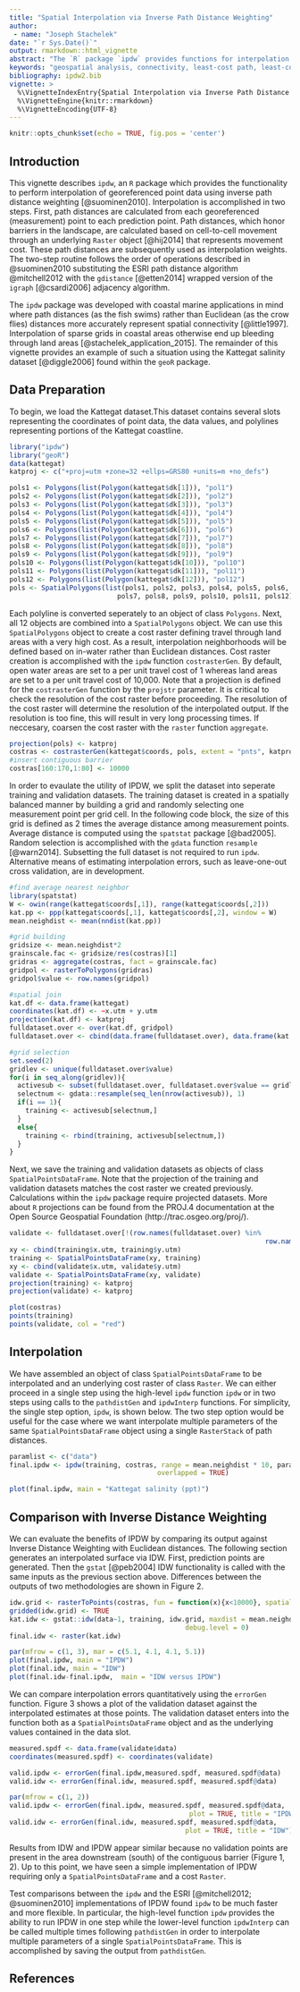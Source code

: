 ```yaml
---
title: "Spatial Interpolation via Inverse Path Distance Weighting"
author: 
 - name: "Joseph Stachelek"
date: "`r Sys.Date()`"
output: rmarkdown::html_vignette
abstract: "The `R` package `ipdw` provides functions for interpolation of georeferenced point data via Inverse Path Distance Weighting. Useful for coastal marine applications where barriers in the landscape preclude interpolation with Euclidean distances. This method of interpolation requires significant computation and is only practical for relatively small and coarse grids. The `ipdw` implementation may provide additional flexibility and greater speed relative to alternatives."
keywords: "geospatial analysis, connectivity, least-cost path, least-cost distance, R"
bibliography: ipdw2.bib
vignette: >
  %\VignetteIndexEntry{Spatial Interpolation via Inverse Path Distance Weighting}
  %\VignetteEngine{knitr::rmarkdown}
  %\VignetteEncoding{UTF-8}
---
```


```r
knitr::opts_chunk$set(echo = TRUE, fig.pos = 'center')
```

## Introduction

This vignette describes `ipdw`, an `R` package which provides the functionality to perform interpolation of georeferenced point data using inverse path distance weighting [@suominen2010]. Interpolation is accomplished in two steps. First, path distances are calculated from each georeferenced (measurement) point to each prediction point. Path distances, which honor barriers in the landscape, are calculated based on cell-to-cell movement through an underlying  `Raster` object [@hij2014] that represents movement cost. These path distances are subsequently used as interpolation weights. The two-step routine follows the order of operations described in @suominen2010 substituting the ESRI path distance algorithm @mitchell2012 with the `gdistance` [@etten2014] wrapped version of the `igraph` [@csardi2006] adjacency algorithm.

The `ipdw` package was developed with coastal marine applications in mind where path distances (as the fish swims) rather than Euclidean (as the crow flies) distances more accurately represent spatial connectivity [@little1997]. Interpolation of sparse grids in coastal areas otherwise end up bleeding through land areas [@stachelek_application_2015]. The remainder of this vignette provides an example of such a situation using the Kattegat salinity dataset [@diggle2006] found within the `geoR` package.

## Data Preparation

To begin, we load the Kattegat dataset.This dataset contains several slots representing the coordinates of point data, the data values, and polylines representing portions of the Kattegat coastline.

```r
library("ipdw")
library("geoR")
data(kattegat)
katproj <- c("+proj=utm +zone=32 +ellps=GRS80 +units=m +no_defs")

pols1 <- Polygons(list(Polygon(kattegat$dk[1])), "pol1")
pols2 <- Polygons(list(Polygon(kattegat$dk[2])), "pol2")
pols3 <- Polygons(list(Polygon(kattegat$dk[3])), "pol3")
pols4 <- Polygons(list(Polygon(kattegat$dk[4])), "pol4")
pols5 <- Polygons(list(Polygon(kattegat$dk[5])), "pol5")
pols6 <- Polygons(list(Polygon(kattegat$dk[6])), "pol6")
pols7 <- Polygons(list(Polygon(kattegat$dk[7])), "pol7")
pols8 <- Polygons(list(Polygon(kattegat$dk[8])), "pol8")
pols9 <- Polygons(list(Polygon(kattegat$dk[9])), "pol9")
pols10 <- Polygons(list(Polygon(kattegat$dk[10])), "pol10")
pols11 <- Polygons(list(Polygon(kattegat$dk[11])), "pol11")
pols12 <- Polygons(list(Polygon(kattegat$dk[12])), "pol12")
pols <- SpatialPolygons(list(pols1, pols2, pols3, pols4, pols5, pols6, 
                           pols7, pols8, pols9, pols10, pols11, pols12), 1:12)
```

 
Each polyline is converted seperately to an object of class `Polygons`. Next, all 12 objects are combined into a `SpatialPolygons` object. We can use this `SpatialPolygons` object to create a cost raster defining travel through land areas with a very high cost. As a result, interpolation neighborhoods will be defined based on in-water rather than Euclidean distances. Cost raster creation is accomplished with the `ipdw` function `costrasterGen`. By default, open water areas are set to a per unit travel cost of 1 whereas land areas are set to a per unit travel cost of 10,000. Note that a projection is defined for the `costrasterGen` function by the `projstr` parameter. It is critical to check the resolution of the cost raster before proceeding. The resolution of the cost raster will determine the resolution of the interpolated output. If the resolution is too fine, this will result in very long processing times. If neccesary, coarsen the cost raster with the `raster` function `aggregate`. 

```r
projection(pols) <- katproj
costras <- costrasterGen(kattegat$coords, pols, extent = "pnts", katproj)
#insert contiguous barrier
costras[160:170,1:80] <- 10000
```

In order to evaulate the utility of IPDW, we split the dataset into seperate training and validation datasets. The training dataset is created in a spatially balanced manner by building a grid and randomly selecting one measurement point per grid cell. In the following code block, the size of this grid is defined as 2 times the average distance among measurement points. Average distance is computed using the `spatstat` package [@bad2005]. Random selection is accomplished with the `gdata` function `resample` [@warn2014]. Subsetting the full dataset is not required to run `ipdw`. Alternative means of estimating interpolation errors, such as leave-one-out cross validation, are in development.


```r
#find average nearest neighbor
library(spatstat)
W <- owin(range(kattegat$coords[,1]), range(kattegat$coords[,2]))
kat.pp <- ppp(kattegat$coords[,1], kattegat$coords[,2], window = W)
mean.neighdist <- mean(nndist(kat.pp))

#grid building
gridsize <- mean.neighdist*2
grainscale.fac <- gridsize/res(costras)[1]
gridras <- aggregate(costras, fact = grainscale.fac)
gridpol <- rasterToPolygons(gridras)
gridpol$value <- row.names(gridpol)

#spatial join
kat.df <- data.frame(kattegat)
coordinates(kat.df) <- ~x.utm + y.utm
projection(kat.df) <- katproj
fulldataset.over <- over(kat.df, gridpol)
fulldataset.over <- cbind(data.frame(fulldataset.over), data.frame(kat.df))

#grid selection
set.seed(2)
gridlev <- unique(fulldataset.over$value)
for(i in seq_along(gridlev)){
  activesub <- subset(fulldataset.over, fulldataset.over$value == gridlev[i])
  selectnum <- gdata::resample(seq_len(nrow(activesub)), 1)
  if(i == 1){
    training <- activesub[selectnum,]
  }
  else{
    training <- rbind(training, activesub[selectnum,])
  }
}
```

Next, we save the training and validation datasets as objects of class `SpatialPointsDataFrame`. Note that the projection of the training and validation datasets matches the cost raster we created previously. Calculations within the `ipdw` package require projected datasets. More about `R` projections can be found from the PROJ.4 documentation at the Open Source Geospatial Foundation (http://trac.osgeo.org/proj/).


```r
validate <- fulldataset.over[!(row.names(fulldataset.over) %in% 
															 	row.names(training)),]
xy <- cbind(training$x.utm, training$y.utm)
training <- SpatialPointsDataFrame(xy, training)
xy <- cbind(validate$x.utm, validate$y.utm)
validate <- SpatialPointsDataFrame(xy, validate)
projection(training) <- katproj
projection(validate) <- katproj
```

```r

plot(costras)
points(training)
points(validate, col = "red")
```

## Interpolation

We have assembled an object of class `SpatialPointsDataFrame` to be interpolated and an underlying cost raster of class `Raster`. We can either proceed in a single step using the high-level `ipdw` function `ipdw` or in two steps using calls to the `pathdistGen` and `ipdwInterp` functions. For simplicity, the single step option, `ipdw`, is shown below. The two step option would be useful for the case where we want interpolate multiple parameters of the same `SpatialPointsDataFrame` object using a single `RasterStack` of path distances.


```r
paramlist <- c("data")
final.ipdw <- ipdw(training, costras, range = mean.neighdist * 10, paramlist,
									 overlapped = TRUE)
```

```r
plot(final.ipdw, main = "Kattegat salinity (ppt)")
```

## Comparison with Inverse Distance Weighting

We can evaluate the benefits of IPDW by comparing its output against Inverse Distance Weighting with Euclidean distances. The following section generates an interpolated surface via IDW. First, prediction points are generated. Then the `gstat` [@peb2004] IDW functionality is called with the same inputs as the previous section above. Differences between the outputs of two methodologies are shown in Figure 2.

```r
idw.grid <- rasterToPoints(costras, fun = function(x){x<10000}, spatial = TRUE)
gridded(idw.grid) <- TRUE
kat.idw <- gstat::idw(data~1, training, idw.grid, maxdist = mean.neighdist*10,
											debug.level = 0)
final.idw <- raster(kat.idw)
```

```r
par(mfrow = c(1, 3), mar = c(5.1, 4.1, 4.1, 5.1))
plot(final.ipdw, main = "IPDW")
plot(final.idw, main = "IDW")
plot(final.idw-final.ipdw,  main = "IDW versus IPDW")
```

We can compare interpolation errors quantitatively using the `errorGen` function. Figure 3 shows a plot of the validation dataset against the interpolated estimates at those points. The validation dataset enters into the function both as a `SpatialPointsDataFrame` object and as the underlying values contained in the data slot.  

```r
measured.spdf <- data.frame(validate$data)
coordinates(measured.spdf) <- coordinates(validate)

valid.ipdw <- errorGen(final.ipdw,measured.spdf, measured.spdf@data)
valid.idw <- errorGen(final.idw, measured.spdf, measured.spdf@data)
```

```r
par(mfrow = c(1, 2))
valid.ipdw <- errorGen(final.ipdw, measured.spdf, measured.spdf@data, 
											 plot = TRUE, title = "IPDW")
valid.idw <- errorGen(final.idw, measured.spdf, measured.spdf@data, 
											plot = TRUE, title = "IDW")
```

Results from IDW and IPDW appear similar because no validation points are present in the area downstream (south) of the contiguous barrier (Figure 1, 2). Up to this point, we have seen a simple implementation of IPDW requiring only a `SpatialPointsDataFrame` and a cost `Raster`. 

Test comparisons between the `ipdw` and the ESRI [@mitchell2012; @suominen2010] implementations of IPDW found `ipdw` to be much faster and more flexible. In particular, the high-level function `ipdw` provides the ability to run IPDW in one step while the lower-level function `ipdwInterp` can be called multiple times following `pathdistGen` in order to interpolate multiple parameters of a single `SpatialPointsDataFrame`. This is accomplished by saving the output from `pathdistGen`.

## References